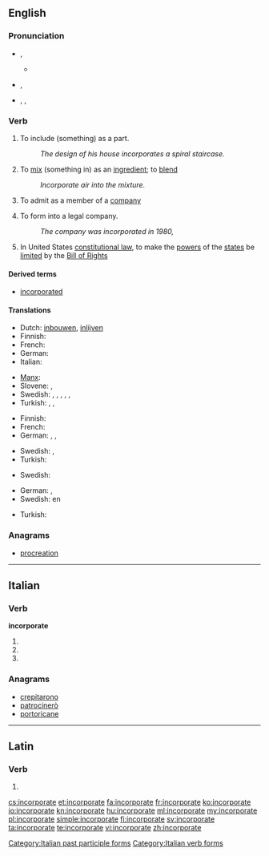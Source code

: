 ==English==

===Pronunciation===
* {{a|Canada}} {{IPA|/ɪnˈkɔɹpɚe(ɪ)t/}}, {{X-SAMPA|/In"kOr\p@`e(I)t/}}
** {{audio|en-ca-incorporate.ogg|Audio (CA)}}
* {{a|RP}} {{IPA|/ɪnˈkɔː(ɹ).pɜː(ɹ).eɪt/}}, {{X-SAMPA|/In"kO:(r\).p3:(r).eIt/}}
* {{a|US}} {{enPR|ĭnkôr'pərāt}}, {{IPA|/ɪnˈkɔɹpɚeɪt/}}, {{X-SAMPA|/In"kOr\p@`eIt/}}

===Verb===
{{en-verb|incorporat|ing}}

# {{transitive}} To include (something) as a part.
#: ''The design of his house incorporates a spiral staircase.''
# {{transitive}} To [[mix]] (something in) as an [[ingredient]]; to [[blend]]
#: ''Incorporate air into the mixture.''
# {{transitive}} To admit as a member of a [[company]]
# {{transitive}} To form into a legal company.
#: ''The company was incorporated in 1980,''
# {{legal}} In United States [[constitutional law]], to make the [[power]]s of the [[w:U.S. state|states]] be [[limit]]ed by the [[w:United_States_Bill_of_Rights|Bill of Rights]]

====Derived terms====
* [[incorporated]]<!--adjective-->

====Translations====
{{trans-top|include as a part or ingredient}}
* Dutch: [[inbouwen]], [[inlijven]]
* Finnish: {{t-|fi|sisällyttää}}
* French: {{t+|fr|incorporer}}
* German: {{t|de|enthalten}}
* Italian: {{t-|it|incorporare}}
{{trans-mid}}
* [[Manx]]: {{t|gv|cochorpaghey}}
* Slovene: {{t|sl|vključiti}},  {{t|sl|vključevati}}
* Swedish: {{t|sv|arbeta in}}, {{t|sv|innefatta}}, {{t|sv|införliva}}, {{t|sv|inkorporera}}, {{t|sv|inlemma}}, {{t|sv|lägga till}}
* Turkish: {{t|tr|içermek}}, {{t|tr|ihtiva etmek}}, {{t|tr|kapsamak}}
{{trans-bottom}}

{{trans-top|mix, blend}}
* Finnish: {{t+|fi|sekoittaa}}
* French: {{t+|fr|incorporer}}
* German: {{t|de|inkorporieren}}, {{t|de|integrieren}}, {{t|de|einbinden}}
{{trans-mid}}
* Swedish: {{t+|sv|blanda}}, {{t-|sv|legera}}
* Turkish: {{t|tr|katmak}}
{{trans-bottom}}

{{trans-top|admit as a member of a company}}
* Swedish: {{t|sv|uppta}}
{{trans-mid}}
{{trans-bottom}}

{{trans-top|form into a legal company}}
* German: {{t|de|gründen}}, {{t|de|einverleiben}}
* Swedish: {{t|sv|göra till}} en {{t|sv|korporation}}
{{trans-mid}}
* Turkish: {{t|tr|firma kurmak}}
{{trans-bottom}}

===Anagrams===
* [[procreation#English|procreation]]

----

==Italian==

===Verb===
'''incorporate'''

# {{conjugation of|incorporare||2|p|pres|ind|lang=it}}
# {{conjugation of|incorporare||2|p|imp|lang=it}}
# {{form of|[[feminine|Feminine]] plural|incorporato}}

===Anagrams===
* [[crepitarono#Italian|crepitarono]]
* [[patrocinerò#Italian|patrocinerò]]
* [[portoricane#Italian|portoricane]]

[[Category:Italian past participle forms]]
[[Category:Italian verb forms]]

----

==Latin==

===Verb===
{{la-verb-form|incorporāte}}

# {{conjugation of|incorporo|incorporō|2|p|pres|act|imp|lang=la}}

[[cs:incorporate]]
[[et:incorporate]]
[[fa:incorporate]]
[[fr:incorporate]]
[[ko:incorporate]]
[[io:incorporate]]
[[kn:incorporate]]
[[hu:incorporate]]
[[ml:incorporate]]
[[my:incorporate]]
[[pl:incorporate]]
[[simple:incorporate]]
[[fi:incorporate]]
[[sv:incorporate]]
[[ta:incorporate]]
[[te:incorporate]]
[[vi:incorporate]]
[[zh:incorporate]]